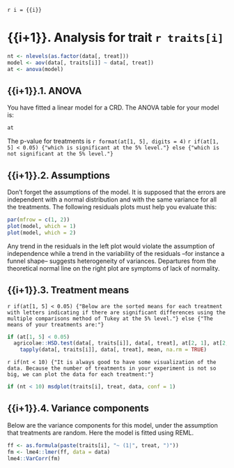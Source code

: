 `r i = {{i}}`

# {{i+1}}. Analysis for trait `r traits[i]`

```r
nt <- nlevels(as.factor(data[, treat]))
model <- aov(data[, traits[i]] ~ data[, treat])
at <- anova(model)
```

## {{i+1}}.1. ANOVA

You have fitted a linear model for a CRD. The ANOVA table for your model is:

```r
at
```

The p-value for treatments is `r format(at[1, 5], digits = 4)`
`r if(at[1, 5] < 0.05) {"which is significant at the 5% level."} else {"which is not significant at the 5% level."}`

## {{i+1}}.2. Assumptions

Don't forget the assumptions of the model. It is supposed that the errors are independent with a normal distribution and with the same variance for all the treatments. The following residuals plots must help you evaluate this:

```r
par(mfrow = c(1, 2))
plot(model, which = 1)
plot(model, which = 2)
```

Any trend in the residuals in the left plot would violate the assumption of independence while a trend in the variability of the residuals --for instance a funnel shape-- suggests heterogeneity of variances. Departures from the theoretical normal line on the right plot are symptoms of lack of normality.

## {{i+1}}.3. Treatment means

`r if(at[1, 5] < 0.05) {"Below are the sorted means for each treatment with letters indicating if there are significant differences using the multiple comparisons method of Tukey at the 5% level."} else {"The means of your treatments are:"}`

```r
if (at[1, 5] < 0.05)
  agricolae::HSD.test(data[, traits[i]], data[, treat], at[2, 1], at[2, 3])$groups else
    tapply(data[, traits[i]], data[, treat], mean, na.rm = TRUE)
```

`r if(nt < 10) {"It is always good to have some visualization of the data. Because the number of treatments in your experiment is not so big, we can plot the data for each treatment:"}`

```r
if (nt < 10) msdplot(traits[i], treat, data, conf = 1)
```

## {{i+1}}.4. Variance components

Below are the variance components for this model, under the assumption that treatments are random. Here the model is fitted using REML.

```r
ff <- as.formula(paste(traits[i], "~ (1|", treat, ")"))
fm <- lme4::lmer(ff, data = data)
lme4::VarCorr(fm)
```

